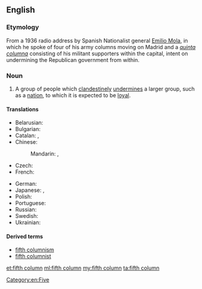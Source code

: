 ==English==
{{wikipedia}}

===Etymology===

From a 1936 radio address by Spanish Nationalist general [[w:Emilio Mola|Emilio Mola]], in which he spoke of four of his army columns moving on Madrid and a ''[[quinta columna]]'' consisting of his militant supporters within the capital, intent on undermining the Republican government from within.

===Noun===
{{en-noun|head=[[fifth]] [[column]]}}

# {{context|dated|lang=en}} A group of people which [[clandestine]]ly [[undermine]]s a larger group, such as a [[nation]], to which it is expected to be [[loyal]].

====Translations====
{{trans-top|a group of people which clandestinely undermines a larger group, such as a nation, to which it is expected to be loyal}}
* Belarusian: {{t-|be|пятая калона|f|tr=pjátaja kalóna|sc=Cyrl}}
* Bulgarian: {{t-|bg|пета колона|f|tr=péta kolóna|sc=Cyrl}}
* Catalan: {{t-|ca|cinquena columna|f}}, {{t-|ca|quinta columna|f}}
* Chinese:
*: Mandarin: {{t|cmn|第五縱隊|sc=Hani}}, {{t|cmn|第五纵队|tr=dì wǔ zòngduì|sc=Hani}}
* Czech: {{t-|cs|pátá kolona|f}}
* French: {{t+|fr|cinquième colonne|f}}
{{trans-mid}}
* German: {{t-|de|Fünfte Kolonne|f}}
* Japanese: {{t-|ja|第五列|tr=だいごれつ, daigoretsu|sc=Jpan}}, {{t-|ja|第5列|tr=だいごれつ, daigoretsu|alt=第５列|sc=Jpan}}
* Polish: {{t+|pl|piąta kolumna|f}}
* Portuguese: {{t-|pt|quinta coluna|f}}
* Russian: {{t-|ru|пятая колонна|f|tr=pjátaja kolónna|sc=Cyrl}}
* Swedish: {{t-|sv|femte kolonn|c}}
* Ukrainian: {{t-|uk|п'ята колона|f|tr=p'játa kolóna|sc=Cyrl}}
{{trans-bottom}}

====Derived terms====
* [[fifth columnism]]
* [[fifth columnist]]

[[Category:en:Five]]

[[et:fifth column]]
[[ml:fifth column]]
[[my:fifth column]]
[[ta:fifth column]]